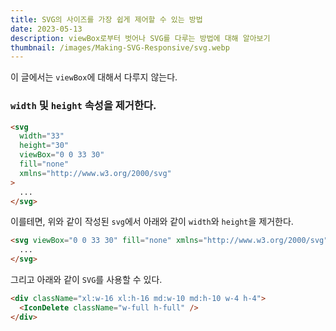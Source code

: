 ```yaml
---
title: SVG의 사이즈를 가장 쉽게 제어할 수 있는 방법
date: 2023-05-13
description: viewBox로부터 벗어나 SVG를 다루는 방법에 대해 알아보기
thumbnail: /images/Making-SVG-Responsive/svg.webp
---
```


이 글에서는 `viewBox`에 대해서 다루지 않는다.

### `width` 및 `height` 속성을 제거한다.

```html
<svg
  width="33"
  height="30"
  viewBox="0 0 33 30"
  fill="none"
  xmlns="http://www.w3.org/2000/svg"
>
  ...
</svg>
```

이를테면, 위와 같이 작성된 `svg`에서 아래와 같이 `width`와 `height`을 제거한다.

```html
<svg viewBox="0 0 33 30" fill="none" xmlns="http://www.w3.org/2000/svg">
  ...
</svg>
```

그리고 아래와 같이 `SVG`를 사용할 수 있다.

```html
<div className="xl:w-16 xl:h-16 md:w-10 md:h-10 w-4 h-4">
  <IconDelete className="w-full h-full" />
</div>
```

